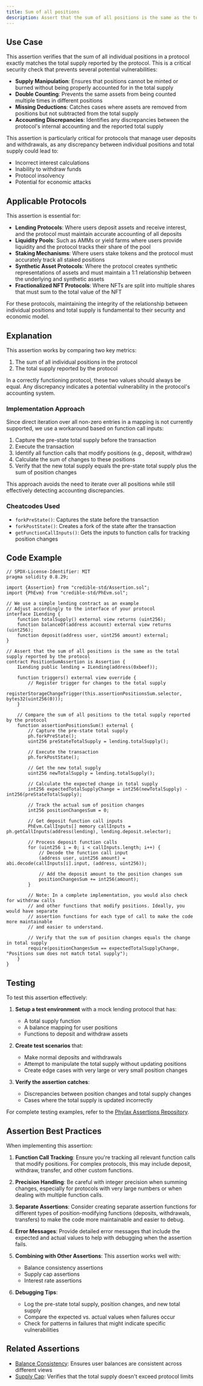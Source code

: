 ```yaml
---
title: Sum of all positions
description: Assert that the sum of all positions is the same as the total supply reported by the protocol
---
```


## Use Case
This assertion verifies that the sum of all individual positions in a protocol exactly matches the total supply reported by the protocol. This is a critical security check that prevents several potential vulnerabilities:

- **Supply Manipulation**: Ensures that positions cannot be minted or burned without being properly accounted for in the total supply
- **Double Counting**: Prevents the same assets from being counted multiple times in different positions
- **Missing Deductions**: Catches cases where assets are removed from positions but not subtracted from the total supply
- **Accounting Discrepancies**: Identifies any discrepancies between the protocol's internal accounting and the reported total supply

This assertion is particularly critical for protocols that manage user deposits and withdrawals, as any discrepancy between individual positions and total supply could lead to:
- Incorrect interest calculations
- Inability to withdraw funds
- Protocol insolvency
- Potential for economic attacks

## Applicable Protocols

This assertion is essential for:

- **Lending Protocols**: Where users deposit assets and receive interest, and the protocol must maintain accurate accounting of all deposits
- **Liquidity Pools**: Such as AMMs or yield farms where users provide liquidity and the protocol tracks their share of the pool
- **Staking Mechanisms**: Where users stake tokens and the protocol must accurately track all staked positions
- **Synthetic Asset Protocols**: Where the protocol creates synthetic representations of assets and must maintain a 1:1 relationship between the underlying and synthetic assets
- **Fractionalized NFT Protocols**: Where NFTs are split into multiple shares that must sum to the total value of the NFT

For these protocols, maintaining the integrity of the relationship between individual positions and total supply is fundamental to their security and economic model.

## Explanation

This assertion works by comparing two key metrics:

1. The sum of all individual positions in the protocol
2. The total supply reported by the protocol

In a correctly functioning protocol, these two values should always be equal. Any discrepancy indicates a potential vulnerability in the protocol's accounting system.

### Implementation Approach

Since direct iteration over all non-zero entries in a mapping is not currently supported, we use a workaround based on function call inputs:

1. Capture the pre-state total supply before the transaction
2. Execute the transaction
3. Identify all function calls that modify positions (e.g., deposit, withdraw)
4. Calculate the sum of changes to these positions
5. Verify that the new total supply equals the pre-state total supply plus the sum of position changes

This approach avoids the need to iterate over all positions while still effectively detecting accounting discrepancies.

### Cheatcodes Used

- `forkPreState()`: Captures the state before the transaction
- `forkPostState()`: Creates a fork of the state after the transaction
- `getFunctionCallInputs()`: Gets the inputs to function calls for tracking position changes

## Code Example
```solidity
// SPDX-License-Identifier: MIT
pragma solidity 0.8.29;

import {Assertion} from "credible-std/Assertion.sol";
import {PhEvm} from "credible-std/PhEvm.sol";

// We use a simple lending contract as an example
// Adjust accordingly to the interface of your protocol
interface ILending {
    function totalSupply() external view returns (uint256);
    function balanceOf(address account) external view returns (uint256);
    function deposit(address user, uint256 amount) external;
}

// Assert that the sum of all positions is the same as the total supply reported by the protocol
contract PositionSumAssertion is Assertion {
    ILending public lending = ILending(address(0xbeef));

    function triggers() external view override {
        // Register trigger for changes to the total supply
        registerStorageChangeTrigger(this.assertionPositionsSum.selector, bytes32(uint256(0)));
    }

    // Compare the sum of all positions to the total supply reported by the protocol
    function assertionPositionsSum() external {
        // Capture the pre-state total supply
        ph.forkPreState();
        uint256 preStateTotalSupply = lending.totalSupply();

        // Execute the transaction
        ph.forkPostState();

        // Get the new total supply
        uint256 newTotalSupply = lending.totalSupply();

        // Calculate the expected change in total supply
        int256 expectedTotalSupplyChange = int256(newTotalSupply) - int256(preStateTotalSupply);

        // Track the actual sum of position changes
        int256 positionChangesSum = 0;

        // Get deposit function call inputs
        PhEvm.CallInputs[] memory callInputs = ph.getCallInputs(address(lending), lending.deposit.selector);

        // Process deposit function calls
        for (uint256 i = 0; i < callInputs.length; i++) {
            // Decode the function call input
            (address user, uint256 amount) = abi.decode(callInputs[i].input, (address, uint256));

            // Add the deposit amount to the position changes sum
            positionChangesSum += int256(amount);
        }

        // Note: In a complete implementation, you would also check for withdraw calls
        // and other functions that modify positions. Ideally, you would have separate
        // assertion functions for each type of call to make the code more maintainable
        // and easier to understand.

        // Verify that the sum of position changes equals the change in total supply
        require(positionChangesSum == expectedTotalSupplyChange, "Positions sum does not match total supply");
    }
}
```

## Testing

To test this assertion effectively:

1. **Setup a test environment** with a mock lending protocol that has:
   - A total supply function
   - A balance mapping for user positions
   - Functions to deposit and withdraw assets

2. **Create test scenarios** that:
   - Make normal deposits and withdrawals
   - Attempt to manipulate the total supply without updating positions
   - Create edge cases with very large or very small position changes

3. **Verify the assertion catches**:
   - Discrepancies between position changes and total supply changes
   - Cases where the total supply is updated incorrectly

For complete testing examples, refer to the [Phylax Assertions Repository](https://github.com/phylax/assertions).

## Assertion Best Practices

When implementing this assertion:

1. **Function Call Tracking**: Ensure you're tracking all relevant function calls that modify positions. For complex protocols, this may include deposit, withdraw, transfer, and other custom functions.

2. **Precision Handling**: Be careful with integer precision when summing changes, especially for protocols with very large numbers or when dealing with multiple function calls.

3. **Separate Assertions**: Consider creating separate assertion functions for different types of position-modifying functions (deposits, withdrawals, transfers) to make the code more maintainable and easier to debug.

4. **Error Messages**: Provide detailed error messages that include the expected and actual values to help with debugging when the assertion fails.

5. **Combining with Other Assertions**: This assertion works well with:
   - Balance consistency assertions
   - Supply cap assertions
   - Interest rate assertions

6. **Debugging Tips**:
   - Log the pre-state total supply, position changes, and new total supply
   - Compare the expected vs. actual values when failures occur
   - Check for patterns in failures that might indicate specific vulnerabilities

## Related Assertions

- [Balance Consistency](ass07-lending-health-factor): Ensures user balances are consistent across different views
- [Supply Cap](ass16-liquidation-health-factor): Verifies that the total supply doesn't exceed protocol limits
